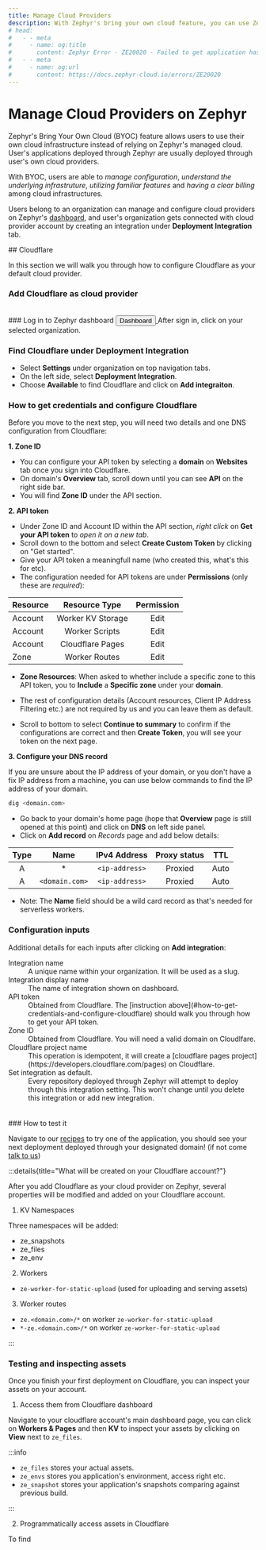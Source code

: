 ```yaml
---
title: Manage Cloud Providers
description: With Zephyr's bring your own cloud feature, you can use Zephyr with your existing cloud infrastructure to manage your applications
# head: 
#   - - meta
#     - name: og:title
#       content: Zephyr Error - ZE20020 - Failed to get application hash list.
#   - - meta
#     - name: og:url 
#       content: https://docs.zephyr-cloud.io/errors/ZE20020
---
```



#  Manage Cloud Providers on Zephyr

Zephyr's Bring Your Own Cloud (BYOC) feature allows users to use their own cloud infrastructure instead of relying on Zephyr's managed cloud. User's applications deployed through Zephyr are usually deployed through user's own cloud providers. 

With BYOC, users are able to _manage configuration_, _understand the underlying infrastruture_, _utilizing familiar features_ and _having a clear billing_ among cloud infrastructures. 

Users belong to an organization can manage and configure cloud providers on Zephyr's [dashboard](https://app.zephyr-cloud.io), and user's organization gets connected with cloud provider account by creating an integration under **Deployment Integration** tab. 

<Separator/>
## Cloudflare

In this section we will walk you through how to configure Cloudflare as your default cloud provider. 

### Add Cloudflare as cloud provider
<br/>
<Steps> 
### Log in to Zephyr dashboard 
<a href="https://app.zephyr-cloud.io">
<Button variant="outline" className=" hover:bg-zinc-100 hover:text-black">Dashboard</Button>
</a>
After sign in, click on your selected organization. 
<br/>

### Find Cloudflare under Deployment Integration

- Select **Settings** under organization on top navigation tabs. 
- On the left side, select **Deployment Integration**. 
- Choose **Available** to find Cloudflare and click on **Add integraiton**.


### How to get credentials and configure Cloudflare 
Before you move to the next step, you will need two details and one DNS configuration from Cloudflare: 


**1. Zone ID**
- You can configure your API token by selecting a **domain** on **Websites** tab once you sign into Cloudflare. 
- On domain's **Overview** tab, scroll down until you can see **API** on the right side bar. 
- You will find **Zone ID** under the API section. 

**2. API token**
- Under Zone ID and Account ID within the API section, _right click_ on **Get your API token** to _open it on a new tab_. 
- Scroll down to the bottom and select **Create Custom Token** by clicking on "Get started".
- Give your API token a meaningfull name (who created this, what's this for etc).
- The configuration needed for API tokens are under **Permissions** (only these are _required_): 

| Resource | Resource Type | Permission |
| :----- | :-----:|:-----:| 
| Account | Worker KV Storage | Edit | 
| Account | Worker Scripts | Edit | 
| Account | Cloudflare Pages | Edit | 
| Zone | Worker Routes | Edit | 

- **Zone Resources**: When asked to whether include a specific zone to this API token, you to **Include** a **Specific zone** under your **domain**.

- The rest of configuration details (Account resources, Client IP Address Filtering etc.) are not required by us and you can leave them as default.
- Scroll to bottom to select **Continue to summary** to confirm if the configurations are correct and then **Create Token**, you will see your token on the next page.


**3. Configure your DNS record**

<Badge text="tips" type="warning"/>

If you are unsure about the IP address of your domain, or you don't have a fix IP address from a machine, you can use below commands to find the IP address of your domain.
```sh title="Finding IP address"
dig <domain.com>
```

- Go back to your domain's home page (hope that **Overview** page is still opened at this point) and click on **DNS** on left side panel. 
- Click on **Add record** on _Records_ page and add below details: 

| Type | Name | IPv4 Address | Proxy status | TTL | 
| :---: | :---: | :---: | :---: | :---: |
| A | * | `<ip-address>` | Proxied | Auto |
| A | `<domain.com>` | `<ip-address>` | Proxied | Auto |

- Note: The **Name** field should be a wild card record as that's needed for serverless workers. 

### Configuration inputs 

Additional details for each inputs after clicking on **Add integration**:


<dt>Integration name</dt>
<dd>A unique name within your organization. It will be used as a slug. </dd>
<dt>Integration display name</dt>
<dd>The name of integration shown on dashboard.</dd>
<dt>API token</dt>
<dd>Obtained from Cloudflare. The [instruction above](#how-to-get-credentials-and-configure-cloudflare) should walk you through how to get your API token.</dd>
<dt>Zone ID</dt>
<dd>Obtained from Cloudflare. You will need a valid domain on Cloudlfare.</dd>
<dt>Cloudflare project name</dt>
<dd>This operation is idempotent, it will create a [cloudflare pages project](https://developers.cloudflare.com/pages) on Cloudflare.</dd>
<dt>Set integration as default.</dt>
<dd>Every repository deployed through Zephyr will attempt to deploy through this integration setting. This won't change until you delete this integration or add new integration.</dd>

<br/>
<br/>
### How to test it 

Navigate to our [recipes](/guide/recipes) to try one of the application, you should see your next deployment deployed through your designated domain! (if not come [talk to us](https://zephyr-cloud.io/discord))


</Steps>

:::details{title="What will be created on your Cloudflare account?"}

After you add Cloudflare as your cloud provider on Zephyr, several properties will be modified and added on your Cloudflare account.  

1. KV Namespaces 

Three namespaces will be added: 
- ze_snapshots
- ze_files 
- ze_env 

2. Workers 
- `ze-worker-for-static-upload` (used for uploading and serving assets)

3. Worker routes 
- `ze.<domain.com>/*` on worker `ze-worker-for-static-upload`
- `*-ze.<domain.com>/*` on worker `ze-worker-for-static-upload`

:::


### Testing and inspecting assets

Once you finish your first deployment on Cloudflare, you can inspect your assets on your account. 

1. Access them from Cloudflare dashboard

Navigate to your cloudflare account's main dashboard page, you can click on **Workers & Pages** and then **KV** to inspect your assets by clicking on **View** next to `ze_files`. 

:::info

- `ze_files` stores your actual assets.
- `ze_envs` stores you application's environment, access right etc. 
- `ze_snapshot` stores your application's snapshots comparing against previous build.

:::

2. Programmatically access assets in Cloudflare 

To find 

<Separator/>